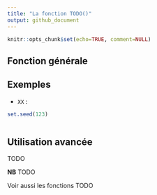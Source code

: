```yaml
---
title: "La fonction TODO()"
output: github_document
---
```


```r
knitr::opts_chunk$set(echo=TRUE, comment=NULL)
```

## Fonction générale


## Exemples

* `XX` :

```r
set.seed(123)
```

```r

```

## Utilisation avancée

TODO

**NB** TODO

Voir aussi les fonctions TODO
